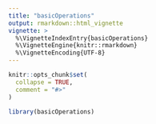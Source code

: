 ```yaml
---
title: "basicOperations"
output: rmarkdown::html_vignette
vignette: >
  %\VignetteIndexEntry{basicOperations}
  %\VignetteEngine{knitr::rmarkdown}
  %\VignetteEncoding{UTF-8}
---
```


```r
knitr::opts_chunk$set(
  collapse = TRUE,
  comment = "#>"
)
```

```r
library(basicOperations)
```
